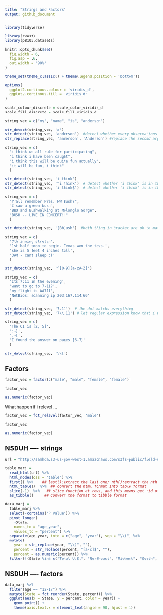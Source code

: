 ```yaml
---
title: "Strings and Factors"
output: github_document
---
```


```r
library(tidyverse)

library(rvest)
library(p8105.datasets)

knitr::opts_chunk$set(
  fig.width = 6,
  fig.asp = .6,
  out.width = '90%'
)

theme_set(theme_classic() + theme(legend.position = 'bottom'))

options(
  ggplot2.continous.colour = 'viridis_d',
  ggplot2.continous.fill = 'viridis_d'
)

scalr_colour_discrete = scale_color_viridis_d
scale_fill_discrete = scale_fill_viridis_d
```

```r
string_vec = c("my", "name", "is", "anderson")

str_detect(string_vec, 'a')
str_detect(string_vec, 'anderson')  #detect whether every observations in string_vec has anderson
str_replace(string_vec, 'anderson', 'Anderson') #replace the second argument with the third argument
```

```r
string_vec = c(
  "i think we all rule for participating",
  "i think i have been caught",
  "i think this will be quite fun actually",
  "it will be fun, i think"
  )

str_detect(string_vec, 'i think')
str_detect(string_vec, '^i think')  # detect whether 'i think' is in the beginning of observation
str_detect(string_vec, 'i think$')  # detect whether 'i think' is in the end of observation
```

```r
string_vec = c(
  "Y'all remember Pres. HW Bush?",
  "I saw a green bush",
  "BBQ and Bushwalking at Molonglo Gorge",
  "BUSH -- LIVE IN CONCERT!!"
  )

str_detect(string_vec, '[Bb]ush')  #both thing in bracket are ok to match
```

```r
string_vec = c(
  '7th inning stretch',
  '1st half soon to begin. Texas won the toss.',
  'she is 5 feet 4 inches tall',
  '3AM - cant sleep :('
  )

str_detect(string_vec, '^[0-9][a-zA-Z]')
```

```r
string_vec = c(
  'Its 7:11 in the evening',
  'want to go to 7-11?',
  'my flight is AA711',
  'NetBios: scanning ip 203.167.114.66'
  )

str_detect(string_vec, '7.11')  # the dot matchs everything 
str_detect(string_vec, '7\\.11') # let regular expression know that i want the literate dot not special character.
```

```r
string_vec = c(
  'The CI is [2, 5]',
  ':-]',
  ':-[',
  'I found the answer on pages [6-7]' 
  )

str_detect(string_vec, '\\[')
```

## Factors

```r
factor_vec = factor(c("male", "male", "female", "female"))

factor_vec

as.numeric(factor_vec)
```

What happen if i relevel ...

```r
factor_vec = fct_relevel(factor_vec, 'male')

factor_vec

as.numeric(factor_vec)
```

## NSDUH ---- strings

```r
url = "http://samhda.s3-us-gov-west-1.amazonaws.com/s3fs-public/field-uploads/2k15StateFiles/NSDUHsaeShortTermCHG2015.htm"

table_marj = 
  read_html(url) %>% 
  html_nodes(css = "table") %>% 
  first() %>%    ## last():extract the last one; nth():extract the nth one
  html_table()  %>%  ## convert the html format into table format
  slice(-1)  %>%   ## slice function at rows, and this means get rid of the fisrt row
  as_tibble()     ## convert the format to tibble format
```

```r
data_marj = 
  table_marj %>%
  select(-contains("P Value")) %>%
  pivot_longer(
    -State,
    names_to = "age_year", 
    values_to = "percent") %>%
  separate(age_year, into = c("age", "year"), sep = "\\(") %>%
  mutate(
    year = str_replace(year, "\\)", ""),
    percent = str_replace(percent, "[a-c]$", ""),
    percent = as.numeric(percent)) %>%
  filter(!(State %in% c("Total U.S.", "Northeast", "Midwest", "South", "West")))
```

## NSDUH  ---- factors

```r
data_marj %>%
  filter(age == "12-17") %>% 
  mutate(State = fct_reorder(State, percent)) %>% 
  ggplot(aes(x = State, y = percent, color = year)) + 
    geom_point() + 
    theme(axis.text.x = element_text(angle = 90, hjust = 1))
```

